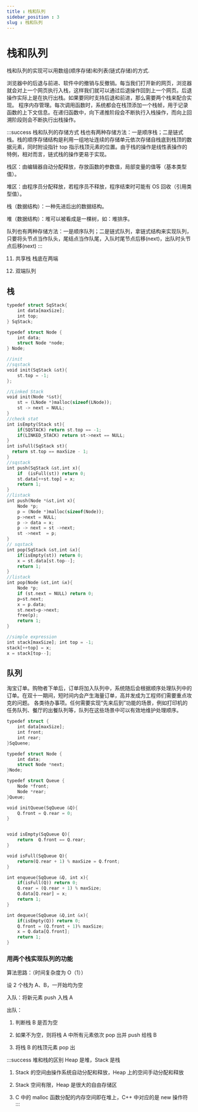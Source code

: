 ```yaml
---
title : 栈和队列
sidebar_position : 3
slug : 栈和队列
---
```

# 栈和队列

栈和队列的实现可以用数组(顺序存储)和列表(链式存储)的方式.

浏览器中的后退与前进、软件中的撤销与反撤销。每当我们打开新的网页，浏览器就会对上一个网页执行入栈，这样我们就可以通过后退操作回到上一个网页。后退操作实际上是在执行出栈。如果要同时支持后退和前进，那么需要两个栈来配合实现。
程序内存管理。每次调用函数时，系统都会在栈顶添加一个栈帧，用于记录函数的上下文信息。在递归函数中，向下递推阶段会不断执行入栈操作，而向上回溯阶段则会不断执行出栈操作。

:::success 栈和队列的存储方式
栈也有两种存储方法：一是顺序栈；二是链式栈。栈的顺序存储结构是利用一组地址连续的存储单元依次存储自栈底到栈顶的数据元素，同时附设指针 top 指示栈顶元素的位置。由于栈的操作是线性表操作的特例，相对而言，链式栈的操作更易于实现。

栈区：由编辑器自动分配释放，存放函数的参数值，局部变量的值等（基本类型值）。

堆区：由程序员分配释放，若程序员不释放，程序结束时可能有 OS 回收（引用类型值）。

栈（数据结构）：一种先进后出的数据结构。

堆（数据结构）：堆可以被看成是一棵树，如：堆排序。

队列也有两种存储方法：一是顺序队列；二是链式队列，拿链式结构来实现队列，只要将头节点当作队头，尾结点当作队尾，入队时尾节点后移(next)，出队时头节点后移(next)
:::

11. 共享栈 栈底在两端

12. 双端队列
## 栈

```rust
typedef struct SqStack{
    int data[maxSize];
    int top;
} SqStack;

typedef struct Node {
    int data;
    struct Node *node;
} Node;
```


```rust
//init
//sqstack
void init(SqStack &st){
    st.top = -1;
};

//Linked Stack
void init(Node *&st){
    st = (LNode *)malloc(sizeof(LNode));
    st -> next = NULL;
}
//check stat
int isEmpty(Stack st){
   	if(SQSTACK) return st.top == -1;
    if(LINKED_STACK) return st->next == NULL;
}
int isFull(SqStack st){
  return st.top == maxSize - 1;
}
//sqstack
int push(SqStack &st,int x){
    if	(isFull(st)) return 0;
    st.data[++st.top] = x;
    return 1;
}
//listack
int push(Node *&st,int x){
    Node *p;
    p = (Node *)malloc(sizeof(Node));
    p->next = NULL;
    p -> data = x;
    p -> next = st ->next;
    st ->next  = p;
}
// sqstack
int pop(SqStack &st,int &x){
    if(isEmpty(st)) return 0;
    x = st.data[st.top--];
    return 1;
}
//listack
int pop(Node &st,int &x){
    Node *p;
    if (st.next = NULL) return 0;
    p=st.next;
    x = p.data;
    st.next=p->next;
    free(p);
    return 1;
}

//simple expression
int stack[maxSize]; int top = -1;
stack[++top] = x;
x = stack[top--];
```


## 队列
淘宝订单。购物者下单后，订单将加入队列中，系统随后会根据顺序处理队列中的订单。在双十一期间，短时间内会产生海量订单，高并发成为工程师们需要重点攻克的问题。
各类待办事项。任何需要实现“先来后到”功能的场景，例如打印机的任务队列、餐厅的出餐队列等，队列在这些场景中可以有效地维护处理顺序。
```rust
typedef struct {
    int data[maxSize];
    int front;
    int rear;
}SqQuene;

typedef struct Node {
    int data;
    struct Node *next;
}Node;

typedef struct Queue {
    Node *front;
    Node *rear;
}Queue;
```


```rust
void initQueue(SqQueue &Q){
    Q.front = Q.rear = 0;
}


void isEmpty(SqQueue Q){
	return  Q.front == Q.rear;
}

void isFull(SqQueue Q){
	return(Q.rear + 1) % maxSize = Q.front;
}

int enqueue(SqQueue &Q, int x){
	if(isFull(Q)) return 0;
	Q.rear = (Q.rear + 1) % maxSize;
	Q.data[Q.rear] = x;
	return 1;
}

int dequeue(SqQueue &Q,int &x){
	if(isEmpty(Q)) return 0;
	Q.front = (Q.front + 1)% maxSize;
	x = Q.data[Q.front];
	return 1;
}
```

### 用两个栈实现队列的功能

算法思路：（时间复杂度为 O（1））

设 2 个栈为 A、B，一开始均为空

入队：将新元素 push 入栈 A

出队：

1. 判断栈 B 是否为空

2. 如果不为空，则将栈 A 中所有元素依次 pop 出并 push 给栈 B

3. 将栈 B 的栈顶元素 pop 出

:::success 堆和栈的区别
Heap 是堆，Stack 是栈

1. Stack 的空间由操作系统自动分配和释放，Heap 上的空间手动分配和释放

2. Stack 空间有限，Heap 是很大的自由存储区

3. C 中的 malloc 函数分配的内存空间即在堆上，C++ 中对应的是 new 操作符
:::